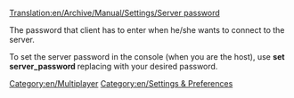 [[Translation:en/Archive/Manual/Settings/Server password]]


The password that client has to enter when he/she wants to connect to the server.

To set the server password in the console (when you are the host), use '''set server_password <password>''' replacing <password> with your desired password.

[[Category:en/Multiplayer]]
[[Category:en/Settings & Preferences]]
{{en/OpenTTD-Patch-Stub}}